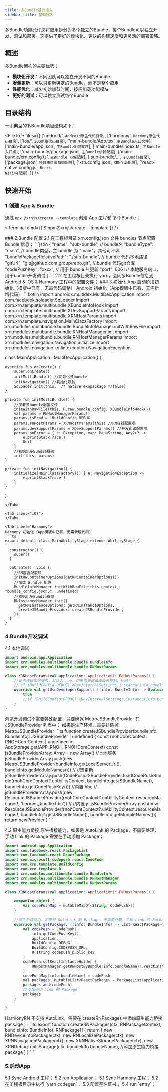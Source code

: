```yaml
---
title: 多Bundle基础接入
sidebar_title: 基础接入
---
```



多Bundle功能允许您将应用拆分为多个独立的Bundle，每个Bundle可以独立开发、测试和部署。这提供了更好的模块化、更快的构建速度和更灵活的部署策略。

## 概述

多Bundle架构的主要优势：

- **模块化开发**：不同团队可以独立开发不同的Bundle
- **增量更新**：可以只更新特定的Bundle，而不是整个应用
- **性能优化**：减少初始加载时间，按需加载功能模块
- **更好的测试**：可以独立测试每个Bundle

## 目录结构

一个典型的多Bundle项目结构如下：

<FileTree
  files={[
    ['android/', <code>Android原生代码目录</code>],
    ['harmony/', <code>Harmony原生代码目录</code>],
    ['ios/', <code>iOS原生代码目录</code>],
    ['main-bundle/App.tsx', <code>主Bundle入口文件</code>],
    ['main-bundle/app.json', <code>主Bundle配置文件</code>],
    ['main-bundle/index.ts', <code>主Bundle入口点</code>],
    ['main-bundle/package.json', <code>主Bundle依赖配置</code>],
    ['main-bundle/xrn.config.ts', <code>主Bundle XRN配置</code>],
    ['sub-bundle/...', <code>子Bundle目录</code>],
    ['package.json', <code>项目根目录依赖配置</code>],
    ['xrn.config.json', <code>XRN全局配置</code>],
    ['react-native.config.js', <code>React Native配置</code>],
  ]}
/>

## 快速开始
### 1.创建 App & Bundle
通过  `npx @xrnjs/create --template`  创建 App 工程和 多个Bundle；
<Tabs>

<Tab>

<Terminal cmd={['$ npx @xrnjs/create --template']} />

</Tab>

</Tabs>
### 2.Bundle 配置
2.1 在工程根目录 xrn.config.json 文件 bundles 节点配置 Bundle 信息；  
```json
  {
    "name": "sub-bundle", // bundle名
    "bundleType": "main", // bundle类型，主 bundle 为 "main"，其他可不填
    "bundlePackageRelativePath": "./sub-bundle", // bundle 代码本地路径
    "gitUrl": "git@github.com:group/repo.git", // bundle 代码git仓库
    "codePushKey": "xxxx", // 用于 bundle 热更新
    "port": 6061 // 本地服务端口，用于bundle开发调试
  }
```
2.2 在工程根目录执行 yarn，会同步Bundle信息到 Android & iOS & Harmony 工程中的配置文件；
### 3.初始化
App 启动阶段初始化（模版中已有，无需代码调整）
<Tabs>

<Tab label="Android">
Android 初始化（App模版中已有，无需新增代码）
```kotlin
import androidx.multidex.MultiDexApplication
import com.facebook.soloader.SoLoader
import com.xrn.template.multibundle.XBundleInfoHook
import com.xrn.template.multibundle.XDevSupportParams
import com.xrn.template.multibundle.XRNHostParams
import com.xrn.template.navigation.MainClazzFactory
import xrn.modules.multibundle.bundle.BundleInfoManager.initWithRawFile
import xrn.modules.multibundle.bundle.RNHostManager.init
import xrn.modules.multibundle.bundle.RNHostManagerParams
import xrn.modules.navigation.Navigation.initialize
import xrn.modules.navigation.kotlin.exception.NavigationException


class MainApplication : MultiDexApplication() {

    override fun onCreate() {
        super.onCreate()
        initMultiBundle() //初始化多bundle
        initNavigation() //初始化导航
        SoLoader.init(this,  /* native exopackage */false)
    }

    private fun initMultiBundle() {
        //加载多bundle配置文件
        initWithRawFile(this, R.raw.bundle_config, XBundleInfoHook())
        val params = RNHostManagerParams()
        params.isProd = !BuildConfig.DEBUG
        params.rnHostParams = XRNHostParams(this) //RN容器配置项
        params.devSupportParams = XDevSupportParams() //开发调试配置项
        params.onError = { e: Exception, map: Map<String, Any?>? ->
            e.printStackTrace()
            Unit
        }
        //初始化多Bundle框架
        init(this, params)
    }

    private fun initNavigation() {
        initialize(MainClazzFactory()) { e: NavigationException ->
            e.printStackTrace()
        }
    }

}
```
</Tab>

<Tab label="iOS">
</Tab>

<Tab label="Harmony">
Harmony 初始化（App模版中已有，无需新增代码）
```ts
export default class MainAbilityStage extends AbilityStage {

  constructor() {
    super()
  }

  onCreate(): void {
    //RN容器配置项
    initRNContainerOptions(getRNContainerOptions())
    //加载 Bundle 配置
    BundleInfoManager.initWithRawFile(this.context, "bundle_config.json5", undefined)
    //初始化多Bundle框架
    RNInstanceManager.init({
      getRNInstanceOptions: getRNInstanceOptions,
      createJSBundleProvider: createJSBundleProvider,
    })
  }
}
```
</Tab>

</Tabs>

### 4.Bundle开发调试
4.1 本地调试
<Tabs>
<Tab label="Android">
```kotlin
import android.app.Application
import xrn.modules.multibundle.bundle.BundleInfo
import xrn.modules.multibundle.bundle.RNHostParams

class XRNHostParams(val application: Application): RNHostParams() {
    //是否连接本地服务，默认为true，如果需要调试面板来控制，代码为
    // if (BuildConfig.DEBUG) XDevInternalSettings.instance(info.bundleName)?.isBundleDebugEnabled() == true else false
    override val getUseDeveloperSupport: ((info: BundleInfo) -> Boolean)? = { info: BundleInfo ->
        true
        //if (BuildConfig.DEBUG) XDevInternalSettings.instance(info.bundleName)?.isBundleDebugEnabled() == true else false
    }
}
```
</Tab>
<Tab label="iOS">
</Tab>
<Tab label="Harmony">
鸿蒙开发调试不需要特殊配置，只要确保 MetroJSBundleProvider 在 JSBundleProvider 列表中；  
如果是生产环境，需要排除掉 MetroJSBundleProvider
```ts
function createJSBundleProvider(bundleInfo: BundleInfo): JSBundleProvider | undefined {
  const rnohCoreContext: RNOHCoreContext | undefined = AppStorage.get<RNOHCoreContext>(APP_RNOH_RNOHCoreContext)
  const jsBundleProviderArray: Array<JSBundleProvider> = new Array()
  //本地服务
  jsBundleProviderArray.push(new MetroJSBundleProvider(bundleInfo.getLocalServerUrl(), bundleInfo.getModuleNames()))
  // //热更新
  jsBundleProviderArray.push(CodePushJSBundleProvider.loadCodePushBundle(rnohCoreContext?.uiAbilityContext, bundleInfo.getJSBundleName(), bundleInfo.getCodePushKey()))
  //内置 hbc
  // jsBundleProviderArray.push(new ResourceJSBundleProvider(rnohCoreContext?.uiAbilityContext.resourceManager!, 'hermes_bundle.hbc'))
  // //内置 js
  jsBundleProviderArray.push(new ResourceJSBundleProvider(rnohCoreContext?.uiAbilityContext.resourceManager!, bundleInfo?.getJSBundleName(), bundleInfo.getModuleNames()))
  return newProvider
}
```
</Tab>
</Tabs>

4.2 原生能力桥接
<Tabs>
<Tab label="Android">
原生桥接能力，如果是 AutoLink 的 Package，不需要处理，手动 Link 的 Package 需要在手动添加 Package；
```kotlin
import android.app.Application
import com.facebook.react.PackageList
import com.facebook.react.ReactPackage
import com.microsoft.codepush.react.CodePush
import com.xrn.template.BuildConfig
import com.xrn.template.R
import xrn.modules.multibundle.bundle.BundleInfo
import xrn.modules.multibundle.bundle.RNHostManager
import xrn.modules.multibundle.bundle.RNHostParams

class XRNHostParams(val application: Application): RNHostParams() {

    companion object {
        val codePushMap = mutableMapOf<String, CodePush>()
    }

    //原生桥接能力，如果是 AutoLink 的 Package，不需要处理，手动 Link 的 Package 需要在手动添加 Package
    override val getPackage: ((info: BundleInfo) -> List<ReactPackage>?)? = { info ->
        val codePush = CodePush(
            info.getCodePushKey(),
            application,
            BuildConfig.DEBUG,
            BuildConfig.CODEPUSH_URL,
            R.string.codepush_public_key
        )
        codePush.setReactInstanceHolder {
            RNHostManager.getRNHostByBundle(info.bundleName)?.reactInstanceManager
        }
        codePushMap[info.bundleName] = codePush
        val packages: MutableList<ReactPackage> = PackageList(application).packages
        packages.add(codePush)
        //添加手动 Link 的 Package
        packages
    }

}
```
</Tab>
<Tab label="iOS">
</Tab>
<Tab label="Harmony">
HarmonyRN 不支持 AutoLink，需要在 createRNPackages 中添加原生能力桥接 package；
```ts
export function createRNPackages(ctx: RNPackageContext, bundleInfo: BundleInfo): RNPackage[] {
  return [
    new RNDeviceInfoPackage(ctx),
    new RNLocalizePackage(ctx),
    new XRNNavigationPackage(ctx),
    new XRNNativeStoragePackage(ctx),
    new XRNDebugToolsPackage(ctx, bundleInfo.bundleName),
    //添加原生能力桥接 package
  ]
}
```
</Tab>
</Tabs>

### 5.启动App
<Tabs>
<Tab label="Android">
5.1 Sync Android 工程；  
5.2 run Application；
</Tab>
<Tab label="iOS">
</Tab>
<Tab label="Harmony">
5.1 Sync Harmony 工程；  
5.2 在工程根目录中执行 `yarn codegen`；  
5.3 配置签名证书；  
5.4 run `entry`；  
</Tab>
</Tabs>


